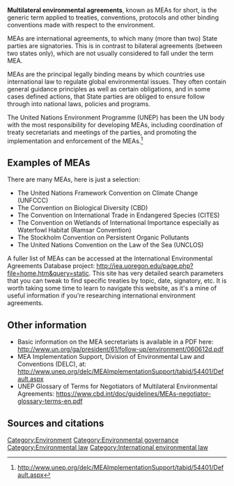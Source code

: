 '''Multilateral environmental agreements''', known as MEAs for short, is the generic term applied to treaties, conventions, protocols and other binding conventions made with respect to the environment.

MEAs are international agreements, to which many (more than two) State parties are signatories. This is in contrast to bilateral agreements (between two states only), which are not usually considered to fall under the term MEA.

MEAs are the principal legally binding means by which countries use international law to regulate global environmental issues. They often contain general guidance principles as well as certain obligations, and in some cases defined actions, that State parties are obliged to ensure follow through into national laws, policies and programs.

The United Nations Environment Programme (UNEP) has been the UN body with the most responsibility for developing MEAs, including coordination of treaty secretariats and meetings of the parties, and promoting the implementation and enforcement of the MEAs.<ref>http://www.unep.org/delc/MEAImplementationSupport/tabid/54401/Default.aspx</ref>

== Examples of MEAs ==
There are many MEAs, here is just a selection:

*The United Nations Framework Convention on Climate Change (UNFCCC)
*The Convention on Biological Diversity (CBD)
*The Convention on International Trade in Endangered Species (CITES)
*The Convention on Wetlands of International Importance especially as Waterfowl Habitat (Ramsar Convention)
*The Stockholm Convention on Persistent Organic Pollutants
*The United Nations Convention on the Law of the Sea (UNCLOS)

A fuller list of MEAs can be accessed at the International Environmental Agreements Database project: http://iea.uoregon.edu/page.php?file=home.htm&query=static. This site has very detailed search parameters that you can tweak to find specific treaties by topic, date, signatory, etc. It is worth taking some time to learn to navigate this website, as it's a mine of useful information if you're researching international environment agreements.

== Other information ==
*Basic information on the MEA secretariats is available in a PDF here: http://www.un.org/ga/president/61/follow-up/environment/060612d.pdf
*MEA Implementation Support, Division of Environmental Law and Conventions (DELC), at: http://www.unep.org/delc/MEAImplementationSupport/tabid/54401/Default.aspx
*UNEP Glossary of Terms for Negotiators of Multilateral Environmental Agreements: https://www.cbd.int/doc/guidelines/MEAs-negotiator-glossary-terms-en.pdf

== Sources and citations ==
{{reflist}}


[[Category:Environment]]
[[Category:Environmental governance]]
[[Category:Environmental law]]
[[Category:International environmental law]]